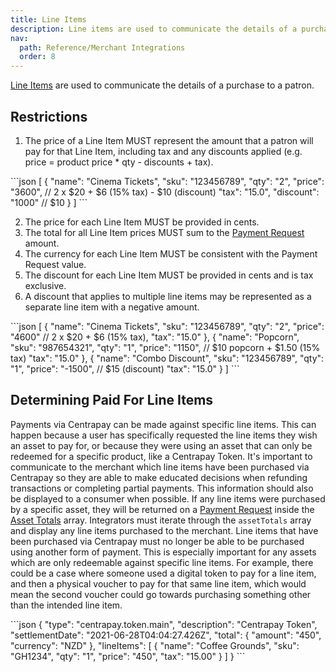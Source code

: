 ```yaml
---
title: Line Items
description: Line items are used to communicate the details of a purchase to a patron.
nav:
  path: Reference/Merchant Integrations
  order: 8
---
```


[Line Items](/api/payment-requests#line-item) are used to communicate the details of a purchase to a patron.

## Restrictions

1. The price of a Line Item MUST represent the amount that a patron will pay for that Line Item, including tax and any discounts applied (e.g. price = product price * qty - discounts + tax).

  <CodePanel title="Example">
    ```json
    [
      {
        "name": "Cinema Tickets",
        "sku": "123456789",
        "qty": "2",
        "price": "3600", // 2 x $20 + $6 (15% tax) - $10 (discount)
        "tax": "15.0",
        "discount": "1000" // $10
      }
    ]
    ```
  </CodePanel>

2. The price for each Line Item MUST be provided in cents.
3. The total for all Line Item prices MUST sum to the [Payment Request](/api/payment-requests#payment-request) amount.
4. The currency for each Line Item MUST be consistent with the Payment Request value.
5. The discount for each Line Item MUST be provided in cents and is tax exclusive.
6. A discount that applies to multiple line items may be represented as a separate line item with a negative amount.

  <CodePanel title="Example">
    ```json
    [
      {
        "name": "Cinema Tickets",
        "sku": "123456789",
        "qty": "2",
        "price": "4600" // 2 x $20 + $6 (15% tax),
        "tax": "15.0"
      },
      {
        "name": "Popcorn",
        "sku": "987654321",
        "qty": "1",
        "price": "1150", // $10 popcorn + $1.50 (15% tax)
        "tax": "15.0"
      },
      {
        "name": "Combo Discount",
        "sku": "123456789",
        "qty": "1",
        "price": "-1500", // $15 (discount)
        "tax": "15.0"
      }
    ]
    ```
  </CodePanel>

## Determining Paid For Line Items

Payments via Centrapay can be made against specific line items. This can happen because a user has specifically requested the line items they wish an asset to pay for, or because they were using an asset that can only be redeemed for a specific product, like a Centrapay Token.
It's important to communicate to the merchant which line items have been purchased via Centrapay so they are able to make educated decisions when refunding transactions or completing partial payments.
This information should also be displayed to a consumer when possible. If any line items were purchased by a specific asset, they will be returned on a [Payment Request](/api/payment-requests#payment-requests) inside the [Asset Totals](/api/payment-requests#asset-total) array.
Integrators must iterate through the `assetTotals` array and display any line items purchased to the merchant. Line items that have been purchased via Centrapay must no longer be able to be purchased using another form of payment.
This is especially important for any assets which are only redeemable against specific line items. For example, there could be a case where someone used a digital token to pay for a line item, and then a physical voucher to pay for that same line item, which would mean the second voucher could go towards purchasing something other than the intended line item.

<CodePanel title="Example">
```json
  {
    "type": "centrapay.token.main",
    "description": "Centrapay Token",
    "settlementDate": "2021-06-28T04:04:27.426Z",
    "total": {
      "amount": "450",
      "currency": "NZD"
    },
    "lineItems": [
      {
        "name": "Coffee Grounds",
        "sku": "GH1234",
        "qty": "1",
        "price": "450",
        "tax": "15.00"
      }
    ]
  }
```
</CodePanel>
